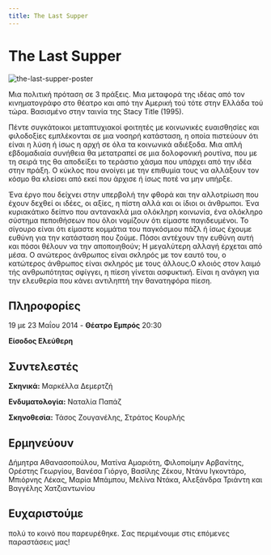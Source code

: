 ```yaml
---
title: The Last Supper
---
```


# The Last Supper

![the-last-supper-poster](/img/the-last-supper/poster.jpg)

Μια πολιτική πρόταση σε 3 πράξεις. Μια μεταφορά της ιδέας από τον κινηματογράφο στο θέατρο και από την Αμερική τού τότε στην Ελλάδα τού τώρα. Βασισμένο στην ταινία της Stacy Title (1995).

Πέντε συγκάτοικοι μεταπτυχιακοί φοιτητές με κοινωνικές ευαισθησίες και φιλοδοξίες εμπλέκονται σε μια νοσηρή κατάσταση, η οποία πιστεύουν ότι είναι η λύση ή ίσως η αρχή σε όλα τα κοινωνικά αδιέξοδα. Μια απλή εβδομαδιαία συνήθεια θα μετατραπεί σε μια δολοφονική ρουτίνα, που με τη σειρά της θα αποδείξει το τεράστιο χάσμα που υπάρχει από την ιδέα στην πράξη. Ο κύκλος που ανοίγει με την επιθυμία τους να αλλάξουν τον κόσμο θα κλείσει από εκεί που άρχισε ή ίσως ποτέ να μην υπήρξε.

Ένα έργο που δείχνει στην υπερβολή την φθορά και την αλλοτρίωση που έχουν δεχθεί οι ιδέες, οι αξίες, η πίστη αλλά και οι ίδιοι οι άνθρωποι. Ένα κυριακάτικο δείπνο που αντανακλά μια ολόκληρη κοινωνία, ένα ολόκληρο σύστημα πεποιθήσεων που όλοι νομίζουν ότι είμαστε παγιδευμένοι. Το σίγουρο είναι ότι είμαστε κομμάτια του παγκόσμιου πάζλ ή ίσως έχουμε ευθύνη για την κατάσταση που ζούμε. Πόσοι αντέχουν την ευθύνη αυτή και πόσοι θέλουν να την αποποιηθούν; Η μεγαλύτερη αλλαγή έρχεται από μέσα. Ο ανώτερος άνθρωπος είναι σκληρός με τον εαυτό του, ο κατώτερος άνθρωπος είναι σκληρός με τους άλλους.Ο κλοιός στον λαιμό τής ανθρωπότητας σφίγγει, η πίεση γίνεται ασφυκτική. Είναι η ανάγκη για την ελευθερία που κάνει αντιληπτή την θανατηφόρα πίεση.

## Πληροφορίες
19 με 23 Μαΐου 2014 - **Θέατρο Εμπρός** 20:30

**Είσοδος Ελεύθερη**

## Συντελεστές
**Σκηνικά:** Μαρκέλλα Δεμερτζή

**Ενδυματολογία:** Ναταλία Παπάζ

**Σκηνοθεσία:** Τάσος Ζουγανέλης, Στράτος Κουρλής

## Ερμηνεύουν
Δήμητρα Αθανασοπούλου, Ματίνα Αμαριότη, Φιλοποίμην Αρβανίτης, Ορέστης Γεωργίου, Βανέσα Γιόργο, Βασίλης Ζέκου, Ντάνυ Ιγκοντάρο, Μπιόρνης Λέκας, Μαρία Μπάμπου, Μελίνα Ντάκα, Αλεξάνδρα Τριάντη και Βαγγέλης Χατζιαντωνίου

## Ευχαριστούμε 
πολύ το κοινό που παρευρέθηκε. Σας περιμένουμε στις επόμενες παραστάσεις μας!

<ResponsiveYouTube videoId="OkvjPCrBH0s"/>
